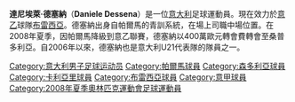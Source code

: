 {{noteta|G1=足球|G2=意甲
|1=zh-hans:德塞纳;zh-hk:迪辛拿;zh-tw:德塞納;}}

{{Football player infobox
| playername         = 達尼埃萊·德塞納<br />''Daniele Dessena''
| image = Daniele Dessena 2012.jpg
| image_size = 210 px
| fullname           = Daniele Dessena
| nickname           = 
| dateofbirth        = {{birth date and age|1987|5|10}}
| birth_place = [[意大利|意大利]][[帕爾馬|帕爾馬]]
| height             = {{height|meters=1.81}}
| currentclub = [[布雷西亞足球俱樂部|布雷西亞]] 
| clubnumber = 27
| position           = [[中場|中場]]
| youthyears1 = 1997–2004 | youthclubs1 = [[帕爾馬足球俱樂部|帕爾馬]]
| years1 = 2004–2008 | clubs1 = [[帕爾馬足球俱樂部|帕爾馬]]         | caps1 = 81  | goals1 = 5
| years2 = 2008–2009 | clubs2 = [[桑普多利亞足球俱樂部|桑普多利亞]] | caps2 = 25  | goals2 = 2
| years3 = 2009–2010 | clubs3 = [[卡利亚里足球俱乐部|卡利亚里]] | caps3 = 29  | goals3 = 3
| years4 = 2010–2012 | clubs4 =[[桑普多利亞足球俱樂部|桑普多利亞]]  | caps4 = 30  | goals4 = 0
| years5 = 2012–2019 | clubs5 = [[卡利亚里足球俱乐部|卡利亚里]] | caps5 = 166 | goals5 = 7
| years6 = 2019–     | clubs6 = [[布雷西亞足球俱樂部|布雷西亞]] | caps6 = 0 | goals6 = 0
| nationalyears1 = 2004 | nationalteam1 = [[義大利18歲以下國家足球隊|義大利U18]] | nationalcaps1 = 2 | nationalgoals1 = 0
| nationalyears2 = 2006–2009 | nationalteam2 = [[義大利19歲以下國家足球隊|義大利U19]] | nationalcaps2 = 7 | nationalgoals2 =1
| nationalyears3 = 2006–2009 | nationalteam3 = [[義大利21歲以下國家足球隊|義大利U21]] | nationalcaps3 = 20 | nationalgoals3 =5
| nationalyears4 = 2008| nationalteam4 = [[Italy_national_under-23_football_team|義大利國奧隊]] | nationalcaps4 = 5 | nationalgoals4 =1
| pcupdate           = 2019.01.10
| ntupdate           = 2009.06.23
}}

'''達尼埃萊·德塞納'''（''' Daniele Dessena '''）是一位[[意大利|意大利]]足球運動員。現在效力於[[意乙|意乙]]球隊[[布雷西亞足球俱樂部|布雷西亞]]。德塞納出身自帕爾馬的青訓系統，在場上司職中場位置。在2008年夏季，因帕爾馬降級到意乙聯賽，德塞納以400萬歐元轉會費轉會至桑普多利亞。自2006年以來，德塞納也是意大利U21代表隊的隊員之一。

{{2008年奧運會男子足球意大利參賽名單}}
{{2009年歐洲U21足球錦標賽意大利U21參賽名單}}

{{DEFAULTSORT:Dessena, Daniele}}
[[Category:意大利男子足球运动员|Category:意大利男子足球运动员]]
[[Category:帕爾馬球員|Category:帕爾馬球員]]
[[Category:森多利亞球員|Category:森多利亞球員]]
[[Category:卡利亞里球員|Category:卡利亞里球員]]
[[Category:布雷西亞球員|Category:布雷西亞球員]]
[[Category:意甲球員|Category:意甲球員]]
[[Category:2008年夏季奧林匹克運動會足球運動員|Category:2008年夏季奧林匹克運動會足球運動員]]